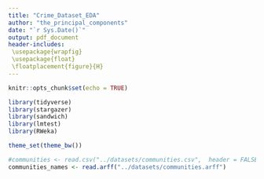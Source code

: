 ```yaml
---
title: "Crime_Dataset_EDA"
author: "the_principal_components"
date: "`r Sys.Date()`"
output: pdf_document
header-includes:
 \usepackage{wrapfig}
 \usepackage{float}
 \floatplacement{figure}{H}
---
```


```r
knitr::opts_chunk$set(echo = TRUE)
```


```r
library(tidyverse) 
library(stargazer)
library(sandwich)
library(lmtest)
library(RWeka)

theme_set(theme_bw())
```

```r
#communities <- read.csv("../datasets/communities.csv",  header = FALSE)
communities_names <- read.arff("../datasets/communities.arff")
```